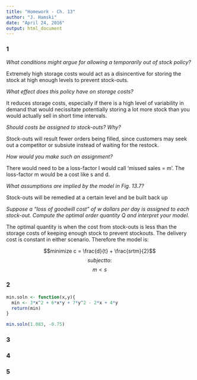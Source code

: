 ```yaml
---
title: "Homework - Ch. 13"
author: "J. Hamski"
date: "April 24, 2016"
output: html_document
---
```


### 1 
*What conditions might argue for allowing a temporarily out of stock policy?*  
  
Extremely high storage costs would act as a disincentive for storing the stock at high enough levels to prevent stock-outs.   
  
*What effect does this policy have on storage costs?*  

It reduces storage costs, especially if there is a high level of variability in demand that would necissitate potentially storing a lot more stock than you would actually sell in short time intervals.   

*Should costs be assigned to stock-outs? Why?*  

Stock-outs will result fewer orders being filled, since customers may seek out a competitor or subsiute instead of waiting for the restock.   
  
*How would you make such an assignment?*  

There would need to be a loss-factor I would call 'missed sales = m'. The loss-factor m would be a cost like s and d. 

*What assumptions are implied by the model in Fig. 13.7?*

Stock-outs will be remedied at a certain level and be built back up

*Suppose a "loss of goodwill cost" of w dollars per day is assigned to each stock-out. Compute the optimal order quantity Q and interpret your model.*

The optimal quantity is when the cost from stock-outs is less than the storage costs of keeping enough stock to prevent stockouts. The delivery cost is constant in either scenario. Therefore the model is:

$$minimize c = \frac{d}{t} + \frac{srtm}{2}$$
$$subject to:$$
$$m<s$$



### 2

```r

min.soln <- function(x,y){
  min <- 3*x^2 + 6*x*y + 7*y^2 - 2*x + 4*y
  return(min)
}

min.soln(1.083, -0.75)
```


### 3


### 4


### 5



